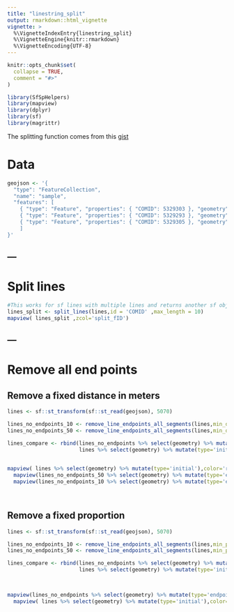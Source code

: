 ```yaml
---
title: "linestring_split"
output: rmarkdown::html_vignette
vignette: >
  %\VignetteIndexEntry{linestring_split}
  %\VignetteEngine{knitr::rmarkdown}
  %\VignetteEncoding{UTF-8}
---
```


```r
knitr::opts_chunk$set(
  collapse = TRUE,
  comment = "#>"
)
```

```r
library(SfSpHelpers)
library(mapview)
library(dplyr)
library(sf)
library(magrittr)
```

The splitting function comes from this [gist](https://gist.github.com/dblodgett-usgs/cf87392c02d73f1b7d16153d2b66a8f3)

# Data 
```r
geojson <- '{
  "type": "FeatureCollection",
  "name": "sample",
  "features": [
    { "type": "Feature", "properties": { "COMID": 5329303 }, "geometry": { "type": "LineString", "coordinates": [ [ -122.916097119649635, 38.229575873993497 ], [ -122.916154986316201, 38.229346873993904 ], [ -122.916676986315338, 38.228614207328235 ], [ -122.917430786314128, 38.227148873997294 ], [ -122.917488319647418, 38.226210273998674 ], [ -122.917371986314322, 38.22579827399926 ], [ -122.917400319647584, 38.224516407334704 ], [ -122.918995719645125, 38.223348274003115 ], [ -122.920127119643382, 38.223004607336975 ], [ -122.921171719641791, 38.222546407337802 ], [ -122.922186919640126, 38.221950807338601 ], [ -122.922795786305926, 38.221286674006421 ] ] } },
    { "type": "Feature", "properties": { "COMID": 5329293 }, "geometry": { "type": "LineString", "coordinates": [ [ -122.913574186320261, 38.233262207321104 ], [ -122.914618986318601, 38.233261873987772 ], [ -122.915228386317608, 38.23307847398803 ], [ -122.915547519650431, 38.23282660732184 ], [ -122.915866386316679, 38.232231273989385 ], [ -122.915778986316809, 38.231475873990462 ], [ -122.915430386317382, 38.230880807324809 ], [ -122.915400986317422, 38.23044600732544 ], [ -122.91548798631726, 38.23024000732579 ], [ -122.916097119649635, 38.229575873993497 ] ] } },
    { "type": "Feature", "properties": { "COMID": 5329305 }, "geometry": { "type": "LineString", "coordinates": [ [ -122.895114186348906, 38.228161607328957 ], [ -122.895375386348462, 38.22809287399582 ], [ -122.895636519681375, 38.227864007329401 ], [ -122.895897586347701, 38.227337407330253 ], [ -122.89607138634733, 38.226559073998033 ], [ -122.896245519680463, 38.226330073998497 ], [ -122.896071186347342, 38.225597607333043 ], [ -122.896186986347232, 38.224750474000984 ], [ -122.896070786347309, 38.224407207334878 ], [ -122.896041519680807, 38.223354207336399 ], [ -122.895867319681031, 38.223079474003612 ], [ -122.895867186347687, 38.222598874004348 ], [ -122.896070186347345, 38.222324207338033 ], [ -122.896940719679321, 38.221843274005437 ], [ -122.897492119678532, 38.221934674005354 ], [ -122.897985519677775, 38.222323807338 ], [ -122.898565986343442, 38.222529674004477 ], [ -122.89937871967561, 38.223056074003637 ], [ -122.900336386340712, 38.2235366073362 ], [ -122.90106218633963, 38.224406274001467 ], [ -122.901323386339243, 38.224566474001222 ], [ -122.901903719671566, 38.224497674001384 ], [ -122.902164786337892, 38.22429160733509 ], [ -122.902193586337887, 38.223673607336025 ], [ -122.902048519671439, 38.223444674003076 ], [ -122.901438919672387, 38.222941207337044 ], [ -122.901380786339189, 38.222597807337593 ], [ -122.901119519672761, 38.222300207338037 ], [ -122.901119386339587, 38.221819607338773 ], [ -122.901873386338366, 38.220743607340466 ], [ -122.902279586337784, 38.220651874007388 ], [ -122.902714986337116, 38.220651807340687 ], [ -122.902976186336616, 38.220766207340432 ], [ -122.903237519669631, 38.221338474006302 ], [ -122.903556919669086, 38.221704607339007 ], [ -122.904195386334777, 38.222139407338375 ], [ -122.905704586332433, 38.222574007337755 ], [ -122.906662319664292, 38.222940007337115 ], [ -122.908577919661298, 38.223878074002357 ], [ -122.910203519658751, 38.224564407334583 ], [ -122.910580919658173, 38.224999207333951 ], [ -122.910552119658121, 38.225457073999792 ], [ -122.910378119658446, 38.225754673999347 ], [ -122.909623786326392, 38.22628140733184 ], [ -122.908927586327422, 38.227037007330807 ], [ -122.908289519661764, 38.22751787399659 ], [ -122.907767519662571, 38.228456607328496 ], [ -122.90782578632917, 38.22902900732754 ], [ -122.908087186328771, 38.229463673993621 ], [ -122.908377519661599, 38.229738273993235 ], [ -122.909451386326623, 38.230012873992848 ], [ -122.9101481196588, 38.230333073992369 ], [ -122.910409386325057, 38.230653473991879 ], [ -122.910438519658385, 38.230836607324875 ], [ -122.910903119657689, 38.231271473990773 ], [ -122.911367519657006, 38.231591807323582 ], [ -122.911454786323532, 38.231958007323158 ], [ -122.911832319656298, 38.23234707398916 ], [ -122.912557986321815, 38.232667273988682 ], [ -122.913574186320261, 38.233262207321104 ] ] } }
    ]
}'

```


---
---


# Split lines
```r
#This works for sf lines with multiple lines and returns another sf objet
lines_split <- split_lines(lines,id = 'COMID' ,max_length = 10)
mapview( lines_split ,zcol='split_fID') 

```

---
---


# Remove all end points
## Remove a fixed distance in meters 
```r
 
lines <- sf::st_transform(sf::st_read(geojson), 5070)

lines_no_endpoints_10 <- remove_line_endpoints_all_segments(lines,min_distance_m_to_remove = 10,id_col='COMID')
lines_no_endpoints_50 <- remove_line_endpoints_all_segments(lines,min_distance_m_to_remove = 50,id_col='COMID')

lines_compare <- rbind(lines_no_endpoints %>% select(geometry) %>% mutate(type='endpoints_removed'),
                       lines %>% select(geometry) %>% mutate(type='initial'))

 
mapview( lines %>% select(geometry) %>% mutate(type='initial'),color='red') + 
  mapview(lines_no_endpoints_50 %>% select(geometry) %>% mutate(type='endpoints_removed - 50 m'),color='green') +
  mapview(lines_no_endpoints_10 %>% select(geometry) %>% mutate(type='endpoints_removed - 10 m')) 




```

## Remove a fixed proportion
```r
 
lines <- sf::st_transform(sf::st_read(geojson), 5070)

lines_no_endpoints_10 <- remove_line_endpoints_all_segments(lines,min_proportion_remove = 0.1,id_col='COMID')
lines_no_endpoints_50 <- remove_line_endpoints_all_segments(lines,min_proportion_remove = 0.5,id_col='COMID')

lines_compare <- rbind(lines_no_endpoints %>% select(geometry) %>% mutate(type='endpoints_removed'),
                       lines %>% select(geometry) %>% mutate(type='initial'))

 

mapview(lines_no_endpoints %>% select(geometry) %>% mutate(type='endpoints_removed')) + 
  mapview( lines %>% select(geometry) %>% mutate(type='initial'),color='red')



```
